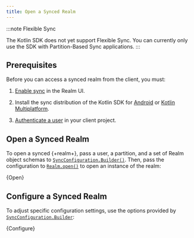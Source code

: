 ```yaml
---
title: Open a Synced Realm
---
```



:::note Flexible Sync

The Kotlin SDK does not yet support Flexible Sync. You can currently
only use the SDK with Partition-Based Sync applications.
:::

## Prerequisites

Before you can access a synced realm from the client, you must:

1. [Enable sync](https://docs.mongodb.com/realm/sync/configure/enable-sync/#std-label-enable-sync)
   in the Realm UI.

1. Install the sync distribution of the Kotlin SDK
   for [Android](sdk/kotlin/install/android) or
   [Kotlin Multiplatform](sdk/kotlin/install/kotlin-multiplatform).

1. [Authenticate a user](sdk/kotlin/app-services/authenticate-users) in
   your client project.

## Open a Synced Realm

To open a synced {+realm+}, pass a user, a partition, and a set of
Realm object schemas to
[`SyncConfiguration.Builder()`](https://docs.mongodb.com/realm-sdks/kotlin/latest/library-sync/-realm%20-kotlin%20-multiplatform%20-s-d-k%20-%20-sync/io.realm.mongodb/-sync-configuration/-builder/-builder.html).
Then, pass the configuration to [`Realm.open()`](https://docs.mongodb.com/realm-sdks/kotlin/latest/library-base/-realm%20-kotlin%20-multiplatform%20-s-d-k/io.realm/-realm/-companion/open.html)
to open an instance of the realm:

<CodeBlock language="kotlin">{Open}</CodeBlock>

## Configure a Synced Realm

To adjust specific configuration settings, use the options provided by
[`SyncConfiguration.Builder`](https://docs.mongodb.com/realm-sdks/kotlin/latest/library-sync/-realm%20-kotlin%20-multiplatform%20-s-d-k%20-%20-sync/io.realm.mongodb/-sync-configuration/-builder/index.html):

<CodeBlock language="kotlin">{Configure}</CodeBlock>
